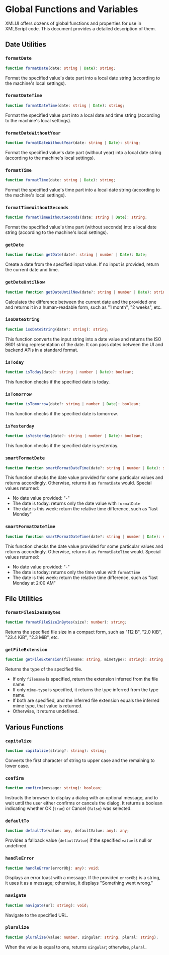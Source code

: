 # Global Functions and Variables

XMLUI offers dozens of global functions and properties for use in XMLScript code. This document provides a detailed description of them.

## Date Utilities

### `formatDate`

```ts
function formatDate(date: string | Date): string;
```

Format the specified value's date part into a local date string (according to the machine's local settings).

### `formatDateTime`

```ts
function formatDateTime(date: string | Date): string;
```

Format the specified value part into a local date and time string (according to the machine's local settings).

### `formatDateWithoutYear`

```ts
function formatDateWithoutYear(date: string | Date): string;
```

Format the specified value's date part (without year) into a local date string (according to the machine's local settings).

### `formatTime`

```ts
function formatTime(date: string | Date): string;
```

Format the specified value's time part into a local date string (according to the machine's local settings).

### `formatTimeWithoutSeconds`

```ts
function formatTimeWithoutSeconds(date: string | Date): string;
```

Format the specified value's time part (without seconds) into a local date string (according to the machine's local settings).

### `getDate`

```ts
function function getDate(date?: string | number | Date): Date;
```

Create a date from the specified input value. If no input is provided, return the current date and time.

### `getDateUntilNow`

```ts
function function getDateUntilNow(date?: string | number | Date): string;
```

Calculates the difference between the current date and the provided one and returns it in a human-readable form, such as "1 month", "2 weeks", etc.

### `isoDateString`

```ts
function isoDateString(date?: string): string;
```

This function converts the input string into a date value and returns the ISO 8601 string representation of the date. It can pass dates between the UI and backend APIs in a standard format.

### `isToday`

```ts
function isToday(date?: string | number | Date): boolean;
```

This function checks if the specified date is today.

### `isTomorrow`

```ts
function isTomorrow(date?: string | number | Date): boolean;
```

This function checks if the specified date is tomorrow.

### `isYesterday`

```ts
function isYesterday(date?: string | number | Date): boolean;
```

This function checks if the specified date is yesterday.

### `smartFormatDate`

```ts
function function smartFormatDateTime(date?: string | number | Date): string;
```

This function checks the date value provided for some particular values and returns accordingly. Otherwise, returns it as `formatDate` would. Special values returned:
- No date value provided: "-"
- The date is today: returns only the date value with `formatDate`
- The date is this week: return the relative time difference, such as "last Monday"

### `smartFormatDateTime`

```ts
function function smartFormatDateTime(date?: string | number | Date): string;
```

This function checks the date value provided for some particular values and returns accordingly. Otherwise, returns it as `formatDateTime` would. Special values returned:
- No date value provided: "-"
- The date is today: returns only the time value with `formatTime`
- The date is this week: return the relative time difference, such as "last Monday at 2:00 AM"

## File Utilities

### `formatFileSizeInBytes`

```ts
function formatFileSizeInBytes(size?: number): string;
```

Returns the specified file size in a compact form, such as "112 B", "2.0 KiB", "23.4 KiB", "2.3 MiB", etc.

### `getFileExtension`

```ts
function getFileExtension(filename: string, mimetype?: string): string;
```

Returns the type of the specified file. 
- If only `filename` is specified, return the extension inferred from the file name. 
- If only `mime-type` is specified, it returns the type inferred from the type name.
- If both are specified, and the inferred file extension equals the inferred mime type, that value is returned.
- Otherwise, it returns undefined.

## Various Functions

### `capitalize`

```ts
function capitalize(string?: string): string;
```

Converts the first character of string to upper case and the remaining to lower case.

### `confirm`

```ts
function confirm(message: string): boolean;
```

Instructs the browser to display a dialog with an optional message, and to wait until the user either confirms or cancels the dialog. It returns a boolean indicating whether OK (`true`) or Cancel (`false`) was selected.

### `defaultTo`

```ts
function defaultTo(value: any, defaultValue: any): any;
```

Provides a fallback value (`defaultValue`) if the specified `value` is null or undefined.

### `handleError`

```ts
function handleError(errorObj: any): void;
```

Displays an error toast with a message. If the provided `errorObj` is a string, it uses it as a message; otherwise, it displays "Something went wrong."

### `navigate`

```ts
function navigate(url: string): void;
```

Navigate to the specified URL.

### `pluralize`

```ts
function pluralize(value: number, singular: string, plural: string);
```

When the value is equal to one, returns `singular`; otherwise, `plural.`
